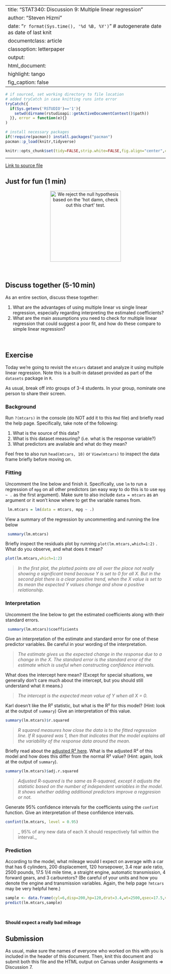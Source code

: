
---
title:  "STAT340: Discussion 9: Multiple linear regression"
author: "Steven Hizmi"
date:   "`r format(Sys.time(), '%d %B, %Y')`" # autogenerate date as date of last knit
documentclass: article
classoption: letterpaper
output:
  html_document:
    highlight: tango
    fig_caption: false
---

```{r setup, include=FALSE}
# if sourced, set working directory to file location
# added tryCatch in case knitting runs into error
tryCatch({
  if(Sys.getenv('RSTUDIO')=='1'){
    setwd(dirname(rstudioapi::getActiveDocumentContext()$path))
  }}, error = function(e){}
)

# install necessary packages
if(!require(pacman)) install.packages("pacman")
pacman::p_load(knitr,tidyverse)

knitr::opts_chunk$set(tidy=FALSE,strip.white=FALSE,fig.align="center",comment=" #")
```

---

<style>
a:link {
  text-decoration: underline;
}
</style>

[Link to source file](ds09.Rmd)



## Just for fun (1 min)

<center><a href="https://xkcd.com/2400/"><img id="comic" src="https://imgs.xkcd.com/comics/statistics.png" title="We reject the null hypothesis based on the 'hot damn, check out this chart' test." style="width:222px;"></a></center>

<br/>



## Discuss together (5-10 min)

As an entire section, discuss these together:

1. What are the advantages of using multiple linear vs single linear regression, especially regarding interpreting the estimated coefficients?
2. What are the main assumptions you need to check for multiple linear regression that could suggest a poor fit, and how do these compare to simple linear regression?

<br/>



## Exercise

Today we're going to revisit the `mtcars` dataset and analyze it using multiple linear regression. Note this is a built-in dataset provided as part of the `datasets` package in `R`.

As usual, break off into groups of 3-4 students. In your group, nominate one person to share their screen.



### Background

Run `?(mtcars)` in the console (do NOT add it to this `Rmd` file) and briefly read the help page. Specifically, take note of the following:

1. What is the source of this data?
2. What is this dataset measuring? (i.e. what is the response variable?)
3. What predictors are available and what do they mean?

Feel free to also run `head(mtcars, 10)` or `View(mtcars)` to inspect the data frame briefly before moving on.



### Fitting

Uncomment the line below and finish it. Specifically, use `lm` to run a regression of `mpg` on all other predictors (an easy way to do this is to use `mpg ~ .` as the first argument). Make sure to also include `data = mtcars` as an argument or it won't know where to get the variable names from.

```{r}
 lm.mtcars = lm(data = mtcars, mpg ~ .)
```

View a summary of the regression by uncommenting and running the line below

```{r}
 summary(lm.mtcars)
```


Briefly inspect the residuals plot by running `plot(lm.mtcars,which=1:2)` . What do you observe, and what does it mean?

```{r}
plot(lm.mtcars,which=1:2)
```

> _In the first plot, the plotted points are all over the place not really showing a significant trend because Y is set to 0 for all X. But in the second plot there is a clear positive trend, when the X value is set to its mean the expected Y values change and show a positive relationship. _



### Interpretation

Uncomment the line below to get the estimated coefficients along with their standard errors.

```{r}
 summary(lm.mtcars)$coefficients
```

Give an interpretation of the estimate and standard error for one of these predictor variables. Be careful in your wording of the interpretation.

> _The estimate gives us the expected change in the response due to a change in the X. The standard error is the standard error of the estimate which is useful when constructing confidence intervals._

What does the intercept here mean? (Except for special situations, we generally don't care much about the intercept, but you should still understand what it means.)

> _The intercept is the expected mean value of Y when all X = 0._

Karl doesn't like the R² statistic, but what is the R² for this model? (Hint: look at the output of `summary`) Give an interpretation of this value.
```{r}
summary(lm.mtcars)$r.squared
```
> _R squared measures how close the data is to the fitted regression line. If R squared was 1, then that indicates that the model explains all the variability of the response data around the mean._

Briefly read about the [adjusted R² here](https://www.statisticshowto.com/probability-and-statistics/statistics-definitions/adjusted-r2/). What is the adjusted R² of this model and how does this differ from the normal R² value? (Hint: again, look at the output of `summary`).
```{r}
summary(lm.mtcars)$adj.r.squared
```
> _Adjusted R-squared is the same as R-squared, except it adjusts the statistic based on the number of independent variables in the model. It shows whether adding additional predictors improve a reggresion or not._

Generate $95\%$ confidence intervals for the coefficients using the `confint` function. Give an interpretation of these confidence intervals.

```{r}
confint(lm.mtcars, level = 0.95)
```

> _ 95% of any new data of each X should respectively fall within the interval._



### Prediction

According to the model, what mileage would I expect on average with a car that has 6 cylinders, 200 displacement, 120 horsepower, 3.4 rear axle ratio, 2500 pounds, 17.5 1/4 mile time, a straight engine, automatic transmission, 4 forward gears, and 3 carburetors? (Be careful of your units and how you denote the engine and transmission variables. Again, the help page `?mtcars` may be very helpful here.)
```{r}
sample <- data.frame(cyl=6,disp=200,hp=120,drat=3.4,wt=2500,qsec=17.5,vs=1,am=0,gear=4,carb=3)
predict(lm.mtcars,sample)
```
<br/>

**Should expect a really bad mileage**

## Submission

As usual, make sure the names of everyone who worked on this with you is included in the header of this document. Then, knit this document and submit both this file and the HTML output on Canvas under Assignments ⇒ Discussion 7.

